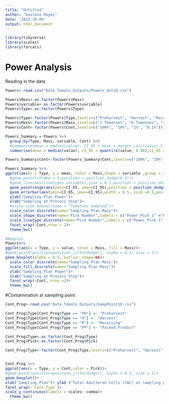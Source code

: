 ```yaml
---
title: "Untitled"
author: "Gustavo Reyes"
date: '2022-10-09'
output: html_document
---
```


```r
library(tidyverse)
library(scales)
library(forcats)
```
# Power Analysis
Reading in the data
```r
Powers<-read.csv("Data_Tomato_Outputs/Powers_Out10.csv")
```

```r
Powers$Mass<-as.factor(Powers$Mass)
Powers$variable<-as.factor(Powers$variable)
Powers$Type<-as.factor(Powers$Type)

Powers$Type<-factor(Powers$Type,levels=c("Preharvest", "Harvest", "Receiving", "Packed Product"))
Powers$Mass<-factor(Powers$Mass,levels=c("2 Tomatoes", "6 Tomatoes", "20 Tomatoes", "60 Tomatoes","20 Tomato Mash", "60 Tomato Mash"))
Powers$Cont<-factor(Powers$Cont,levels=c("100%", "10%", "1%", "0.1%"))
```

```r
Powers_Summary = Powers %>% 
  group_by(Type, Mass, variable, Cont) %>% 
  #summarise(mean = median(value), CI_95 = mean + margin_calc(value),CI_05 = mean - margin_calc(value))
  summarise(mean = median(value), CI_95 = quantile(value, 0.90),CI_05 = quantile(value, 0.1)) 

Powers_Summary$Cont<-factor(Powers_Summary$Cont,levels=c("100%", "10%", "1%", "0.1%"))

Powers_Summary %>% 
ggplot(aes(x = Type, y = mean, color = Mass,shape = variable ,group = interaction(Mass, variable)))+
  #geom_point(stroke = 4,position = position_dodge(0.3))+
  #geom_line(aes(linetype= variable),size = 0.3,position = position_dodge(0.3))+
  geom_pointrange(aes(ymin=CI_05, ymax=CI_95),position = position_dodge(0.6), size = 0.6)+
  geom_errorbar(aes(ymin=CI_05, ymax=CI_95),width = 0.5, size =0.5,position = position_dodge(0.6))+
  ylab("Sampling Plan Power")+
  xlab("Sampling at Process Step")+
  #scale_size_manual(name = "Tomatoes Sampled")+
  scale_color_discrete(name="Sampling Plan Mass")+
  scale_shape_discrete(name="Pick Number",labels = c("Power_Pick_1" ="Pick 1", "Power_Pick_2" ="Pick 2", "Power_Pick_3" ="Pick 3") )+
  scale_linetype_discrete(name="Pick Number",labels = c("Power_Pick_1" ="Pick 1", "Power_Pick_2" ="Pick 2", "Power_Pick_3" ="Pick 3"))+
  facet_wrap(~Cont,nrow = 2)+
  theme_bw()

#Boxplot
Powers%>% 
ggplot(aes(x = Type, y = value, color = Mass, fill = Mass))+
#geom_point(position=position_jitterdodge(), alpha = 0.3, size = 1)+
geom_boxplot(alpha = 0.5, outlier.shape=NA)+
  scale_color_discrete(name="Sampling Plan Mass")+
  scale_fill_discrete(name="Sampling Plan Mass")+
  ylab("Sampling Plan Power")+
  xlab("Sampling at Process Step")+
  facet_wrap(~Cont, nrow =2)+
  theme_bw()
```

#Contamination at sampling point

```r
Cont_Prog<-read.csv("Data_Tomato_Outputs/SampPoint10.csv")

Cont_Prog$Type[Cont_Prog$Type == "PH"] <- "Preharvest"
Cont_Prog$Type[Cont_Prog$Type == "H"] <- "Harvest"
Cont_Prog$Type[Cont_Prog$Type == "R"] <- "Receiving"
Cont_Prog$Type[Cont_Prog$Type == "PP"] <- "Packed Product"

Cont_Prog$Type<-as.factor(Cont_Prog$Type)
Cont_Prog$Pick<-as.factor(Cont_Prog$Pick)

Cont_Prog$Type<-factor(Cont_Prog$Type,levels=c("Preharvest", "Harvest", "Receiving", "Packed Product"))


Cont_Prog %>% 
ggplot(aes(x = Type, y = Cont,color = Pick))+
#geom_point(position=position_jitterdodge(), alpha = 0.3, size = 1)+
geom_boxplot()+
xlab("Sampling Plan")+ ylab ("Total Adulteran Cells (TAC) at sampling point")+
facet_wrap(~`Cont.Type`)+
scale_y_continuous(labels = scales::comma)+
  theme_bw()

```


